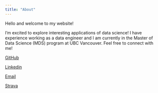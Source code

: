 ```yaml
---
title: "About"
---
```


Hello and welcome to my website!

I'm excited to explore interesting applications of data science! I have experience working as a data engineer and I am currently in the Master of Data Science (MDS) program at UBC Vancouver. Feel free to connect with me!

[GitHub](https://github.com/nvarabioff/)

[Linkedin](https://www.linkedin.com/in/nvarabioff/)

[Email](mailto:nvarabioff@gmail.com)

[Strava](https://www.linkedin.com/in/nvarabioff/)

